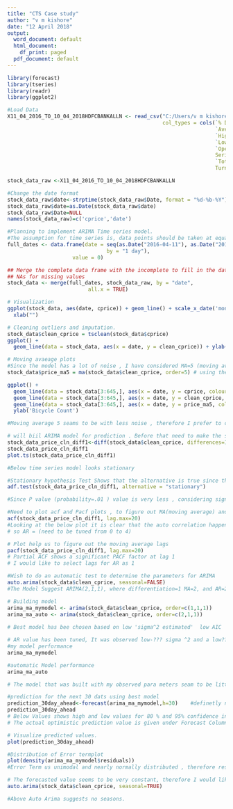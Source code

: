 ---
title: "CTS Case study"
author: "v m kishore"
date: "12 April 2018"
output:
  word_document: default
  html_document:
    df_print: paged
  pdf_document: default
---



```{r}
library(forecast)
library(tseries)
library(readr)
library(ggplot2)
```


```{r}
#Load Data
X11_04_2016_TO_10_04_2018HDFCBANKALLN <- read_csv("C:/Users/v m kishore/OneDrive/Data sets/NSE/11-04-2016-TO-10-04-2018HDFCBANKALLN.csv", 
                                                  col_types = cols(`% Dly Qt to Traded Qty` = col_skip(), 
                                                                   `Average Price` = col_skip(), `Deliverable Qty` = col_skip(), 
                                                                   `High Price` = col_skip(), `Last Price` = col_skip(), 
                                                                   `Low Price` = col_skip(), `No. of Trades` = col_skip(), 
                                                                   `Open Price` = col_skip(), `Prev Close` = col_skip(), 
                                                                   Series = col_skip(), Symbol = col_skip(), 
                                                                   `Total Traded Quantity` = col_skip(), 
                                                                   Turnover = col_skip()))

stock_data_raw <-X11_04_2016_TO_10_04_2018HDFCBANKALLN
```



```{r}
#Change the date format
stock_data_raw$date<-strptime(stock_data_raw$Date, format = "%d-%b-%Y")
stock_data_raw$date=as.Date(stock_data_raw$date)
stock_data_raw$Date=NULL
names(stock_data_raw)=c('cprice','date')

```


```{r}
#Planning to implement ARIMA Time series model.
#The assumption for time series is, data points should be taken at equal interval 
full_dates <- data.frame(date = seq(as.Date("2016-04-11"), as.Date("2018-04-10"), 
                                by = "1 day"), 
                     value = 0)

## Merge the complete data frame with the incomplete to fill in the dates and add 
## NAs for missing values
stock_data <- merge(full_dates, stock_data_raw, by = "date", 
                          all.x = TRUE)

```


```{r}
# Visualization
ggplot(stock_data, aes(date, cprice)) + geom_line() + scale_x_date('month')  + ylab("Daily stock close price") +
  xlab("")
```

```{r}
# Cleaning outliers and imputation.
stock_data$clean_cprice = tsclean(stock_data$cprice)
ggplot() +
  geom_line(data = stock_data, aes(x = date, y = clean_cprice)) + ylab('Cleaned stock price')
```


```{r}
# Moving avaeage plots
#Since the model has a lot of noise , I have considered MA=5 (moving average with 5 lags ) to smoothen 
stock_data$price_ma5 = ma(stock_data$clean_cprice, order=5) # using the clean count with no outliers

ggplot() +
  geom_line(data = stock_data[3:645,], aes(x = date, y = cprice, colour = "cprice with outliers")) +
  geom_line(data = stock_data[3:645,], aes(x = date, y = clean_cprice,   colour = "cprice with no outliers"))  +
  geom_line(data = stock_data[3:645,], aes(x = date, y = price_ma5, colour = "5 day Moving Average"))  +
  ylab('Bicycle Count')

#Moving average 5 seams to be with less noise , therefore I prefer to choose this data for forecasting  
```

```{r}
# will biil ARIMA model for prediction . Before that need to make the series stationary 
stock_data_price_cln_diff1<-diff(stock_data$clean_cprice, differences=1)
stock_data_price_cln_diff1
plot.ts(stock_data_price_cln_diff1)

#Below time series model looks stationary 
```

```{r}
#Stationary hypothesis Test Shows that the alternative is true since the p value is significant 
adf.test(stock_data_price_cln_diff1, alternative = "stationary")

#Since P value (probability=.01 ) value is very less , considering significance ,.05 as the probability, we can reject the null hypothesis and conclude that alternative #hypothesis is correct. Which means the series is considered as stationary 
```

```{r}
#Need to plot acf and Pacf plots , to figure out MA(moving average) and AR(factor)
acf(stock_data_price_cln_diff1, lag.max=20)
#Looking at the below plot it is clear that the auto correlation happening for the first 4 lags , because the acf is Significantly high for these lags.
# so AR = (need to be tuned from 0 to 4)
```
```{r}
# Plot help us to figure out the moving average lags
pacf(stock_data_price_cln_diff1, lag.max=20)
# Partial ACF shows a significant PACF factor at lag 1
# I would like to select lags for AR as 1
```

```{r}
#Wish to do an automatic test to determine the parameters for ARIMA
auto.arima(stock_data$clean_cprice, seasonal=FALSE)
#The Model Suggest ARIMA(2,1,1), where differentiation=1 MA=2, and AR=2 (according to my test expected)
```


```{r}
# Building model
arima_ma_mymodel <- arima(stock_data$clean_cprice, order=c(1,1,1)) 
arima_ma_auto <- arima(stock_data$clean_cprice, order=c(2,1,1)) 
 
# Best model has bee chosen based on low 'sigma^2 estimated'  low AIC

```

```{r}
# AR value has been tuned, It was observed low-??? sigma ^2 and a low???AIC  
#my model performance
arima_ma_mymodel
```

```{r}
#automatic Model performance
arima_ma_auto
```


```{r}
# The model that was built with my observed para meters seam to be little better than Automatically learned Parameters , but the difference in sigma^2 and AIC are not significant.

```

```{r}
#prediction for the next 30 dats using best model
prediction_30day_ahead<-forecast(arima_ma_mymodel,h=30)    #definetly not better than an average model
prediction_30day_ahead
# Below Values shows high and low values for 80 % and 95% confidence intervals 
# The actual optimistic prediction value is given under Forecast Column
```


```{r}
# Visualize predicted values.
plot(prediction_30day_ahead)
```


```{r}
#Distribution of Error termplot
plot(density(arima_ma_mymodel$residuals))
#Error Term us unimodal and nearly normally distributed , therefore results are reliable when #considered with confidence interval 
```


```{r}
# The forecasted value seems to be very constant, therefore I would like to check the seasonality #with in cycles in the series .
auto.arima(stock_data$clean_cprice, seasonal=TRUE)
```

```{r}
#Above Auto Arima suggests no seasons.

```

